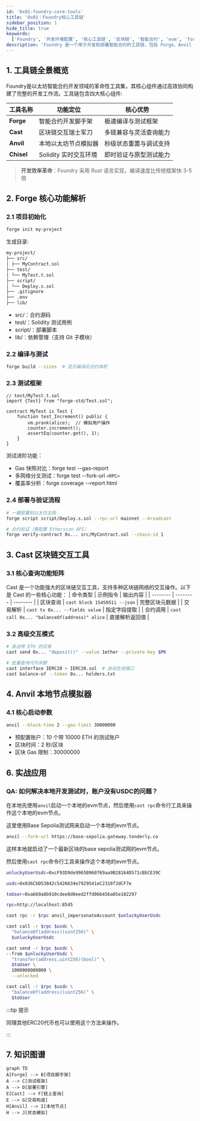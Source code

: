 ```yaml
---
id: '0x01-foundry-core-tools'
title: '0x01：Foundry核心工具链'
sidebar_position: 1
hide_title: true
keywords:
  ['Foundry', '开发环境配置', '核心工具链', '区块链', '智能合约', 'evm', 'forge', 'anvil', 'cast']
description: 'Foundry 是一个用于开发和部署智能合约的工具链，包括 Forge、Anvil 和 Cast 等工具。本文介绍了 Foundry 的核心工具链，包括 Forge、Anvil 和 Cast 等工具。'
---
```


## 1. 工具链全景概览

Foundry是以太坊智能合约开发领域的革命性工具集，其核心组件通过高效协同构建了完整的开发工作流。工具链包含四大核心组件:

| 工具名称       | 功能定位              | 核心优势               |
| -------------- | --------------------- | ---------------------- |
| ​**​Forge​**​  | 智能合约开发脚手架    | 极速编译与测试框架     |
| ​**​Cast​**​   | 区块链交互瑞士军刀    | 多链兼容与灵活查询能力 |
| ​**​Anvil​**​  | 本地以太坊节点模拟器  | 秒级状态重置与调试支持 |
| ​**​Chisel​**​ | Solidity 实时交互环境 | 即时验证与原型测试能力 |

> ​**​开发效率革命​**​：Foundry 采用 Rust 语言实现，编译速度比传统框架快 3-5 倍

## 2. Forge 核心功能解析

### 2.1 项目初始化

```bash
forge init my-project
```

生成目录:

```bash
my-project/
├── src/
│ ├── MyContract.sol
├── test/
│ └── MyTest.t.sol
├── script/
│ └── Deploy.s.sol
├── .gitignore
├── .env
├── lib/
```

- src/：合约源码
- test/：Solidity 测试用例
- script/：部署脚本
- lib/：依赖管理（支持 Git 子模块）

### 2.2 编译与测试

```bash
forge build --sizes  # 显示编译后合约体积
```

### 2.3 测试框架

```solidity
// test/MyTest.t.sol
import {Test} from "forge-std/Test.sol";

contract MyTest is Test {
    function test_Increment() public {
        vm.prank(alice);  // 模拟用户操作
        counter.increment();
        assertEq(counter.get(), 1);
    }
}
```

测试进阶功能​​：

- Gas 快照对比​​：forge test --gas-report
- 多网络分叉测试​​：forge test --fork-url `<RPC>`
- 覆盖率分析​​：forge coverage --report html

### 2.4 部署与验证流程

```bash
# 一键部署到以太坊主网
forge script script/Deploy.s.sol --rpc-url mainnet --broadcast

# 合约验证（需配置 Etherscan API）
forge verify-contract 0x... src/MyContract.sol --chain-id 1
```

## 3. Cast 区块链交互工具

### 3.1 核心查询功能矩阵

Cast 是一个功能强大的区块链交互工具，支持多种区块链网络的交互操作。以下是 Cast 的一些核心功能：
| 命令类型 | 示例指令 | 输出内容 |
| -------- | -------- | -------- |
| 区块查询 | `cast block 15450511 --json` | 完整区块元数据 |
| 交易解析 | `cast tx 0x... --fields value` | 指定字段提取 |
| 合约调用 | `cast call 0x... "balanceOf(address)" alice` | 直接解析返回值 |

### 3.2 高级交互模式

```bash
# 发送带 ETH 的交易
cast send 0x... "deposit()" --value 1ether --private-key $PK

# 批量查询代币余额
cast interface IERC20 > IERC20.sol  # 自动生成接口
cast balance-of --token 0x... holders.txt
```

## 4. Anvil 本地节点模拟器

### 4.1 核心启动参数

```bash
anvil --block-time 2 --gas-limit 30000000
```

- 预配置账户​​：10 个带 10000 ETH 的测试账户
- 区块时间​​：2 秒/区块
- 区块 Gas 限制​​：30000000

## 6. 实战应用

### QA: 如何解决本地开发测试时，账户没有USDC的问题？

在本地先使用`anvil`启动一个本地的evm节点，然后使用`cast rpc`命令行工具来操作这个本地的evm节点。

这里使用Base Sepolia测试网来启动一个本地的evm节点。

```bash
anvil --fork-url https://base-sepolia.gateway.tenderly.co
```

这样本地就启动了一个最新区块的base sepolia测试网的evm节点。

然后使用`cast rpc`命令行工具来操作这个本地的evm节点。

```bash
unluckyUserUsdc=0xcF93D9de9965B960769aa9B28164D571cBbCE39C

usdc=0x036CbD53842c5426634e7929541eC2318f3dCF7e

toUser=0xa669a8b910cdee8d0eed2ffd066456a05e102297

rpc=http://localhost:8545

cast rpc -r $rpc anvil_impersonateAccount $unluckyUserUsdc

cast call -r $rpc $usdc \
  "balanceOf(address)(uint256)" \
  $unluckyUserUsdc

cast send -r $rpc $usdc \
--from $unluckyUserUsdc \
  "transfer(address,uint256)(bool)" \
  $toUser \
  1000000000000 \
  --unlocked

cast call -r $rpc $usdc \
  "balanceOf(address)(uint256)" \
  $toUser
```

:::tip 提示

同理其他ERC20代币也可以使用这个方法来操作。

:::

## 7. 知识图谱

```mermaid
graph TD
A[Forge] --> B[项目脚手架]
A --> C[测试框架]
A --> D[部署引擎]
E[Cast] --> F[链上查询]
E --> G[交易构造]
H[Anvil] --> I[本地节点]
H --> J[状态模拟]
```
